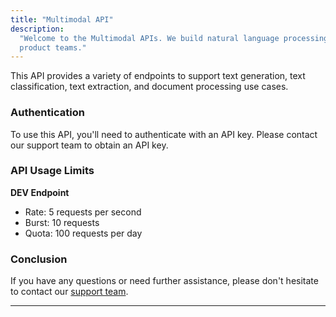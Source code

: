 ```yaml
---
title: "Multimodal API"
description:
  "Welcome to the Multimodal APIs. We build natural language processing for
  product teams."
---
```


This API provides a variety of endpoints to support text generation, text
classification, text extraction, and document processing use cases.

### Authentication

To use this API, you'll need to authenticate with an API key. Please contact our
support team to obtain an API key.

### API Usage Limits

**DEV Endpoint**

- Rate: 5 requests per second
- Burst: 10 requests
- Quota: 100 requests per day

### Conclusion

If you have any questions or need further assistance, please don't hesitate to
contact our [support team](mailto:hello@multimodal.dev).

---

<Card
  title="Extract Paystub PDF API"
  icon="square-terminal"
  href="/api-reference/extract-paystub-pdf"
/>

